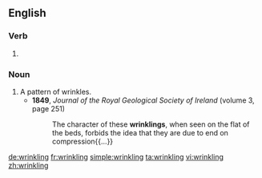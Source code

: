 ==English==

===Verb===
{{head|en|present participle}}

# {{present participle of|wrinkle|lang=en}}

===Noun===
{{en-noun}}

# A pattern of wrinkles.
#* '''1849''', ''Journal of the Royal Geological Society of Ireland'' (volume 3, page 251)
#*: The character of these '''wrinklings''', when seen on the flat of the beds, forbids the idea that they are due to end on compression{{...}}

[[de:wrinkling]]
[[fr:wrinkling]]
[[simple:wrinkling]]
[[ta:wrinkling]]
[[vi:wrinkling]]
[[zh:wrinkling]]
